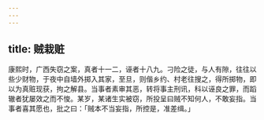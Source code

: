 ```yaml
---
---
---
```

title: 贼栽赃
---



康熙时，广西失窃之案，真者十一二，诬者十八九。刁险之徒，与人有隙，往往以些少财物，于夜中自墙外掷入其家，至旦，则偕乡约、村老往搜之，得所掷物，即以为真赃现获，拘之解县。当事者素审其恶，转将事主刑讯，科以诬良之罪，而蹈辙者犹屡效之而不悛。某岁，某诸生实被窃，所投呈曰贼不知何人，不敢妄指。当事者喜其愿也，批之曰：「贼本不当妄指，所控是，准差缉。」